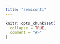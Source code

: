 ```yaml
---
title: "semiconti"
---
```


```r
knitr::opts_chunk$set(
  collapse = TRUE,
  comment = "#>"
)
```
